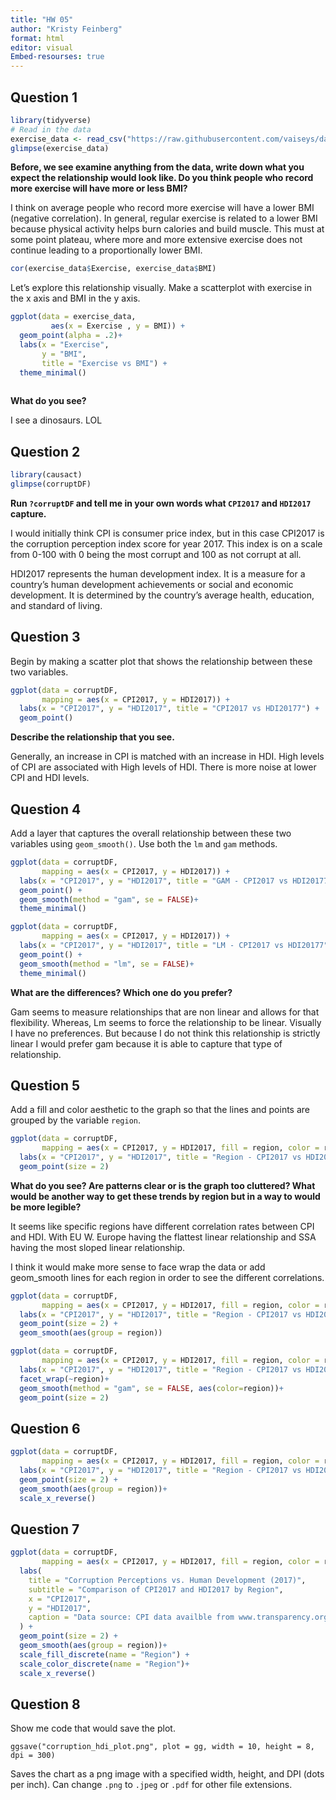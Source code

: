 ```yaml
---
title: "HW 05"
author: "Kristy Feinberg"
format: html
editor: visual
Embed-resourses: true
---
```


## Question 1

```r
library(tidyverse)
# Read in the data 
exercise_data <- read_csv("https://raw.githubusercontent.com/vaiseys/dav-course/main/Data/visualize_data.csv")
glimpse(exercise_data)
```

**Before, we see examine anything from the data, write down what you expect the relationship would look like. Do you think people who record more exercise will have more or less BMI?**

I think on average people who record more exercise will have a lower BMI (negative correlation). In general, regular exercise is related to a lower BMI because physical activity helps burn calories and build muscle. This must at some point plateau, where more and more extensive exercise does not continue leading to a proportionally lower BMI.

```r
cor(exercise_data$Exercise, exercise_data$BMI)
```

Let's explore this relationship visually. Make a scatterplot with exercise in the x axis and BMI in the y axis.

```r
ggplot(data = exercise_data,
         aes(x = Exercise , y = BMI)) +
  geom_point(alpha = .2)+
  labs(x = "Exercise",
       y = "BMI",
       title = "Exercise vs BMI") +
  theme_minimal()
           
```

**What do you see?**

I see a dinosaurs. LOL

## Question 2

```r
library(causact)
glimpse(corruptDF)
```

**Run `?corruptDF` and tell me in your own words what `CPI2017` and `HDI2017` capture.**

I would initially think CPI is consumer price index, but in this case CPI2017 is the corruption perception index score for year 2017. This index is on a scale from 0-100 with 0 being the most corrupt and 100 as not corrupt at all.

HDI2017 represents the human development index. It is a measure for a country's human development achievements or social and economic development. It is determined by the country's average health, education, and standard of living.

## Question 3

Begin by making a scatter plot that shows the relationship between these two variables.

```r
ggplot(data = corruptDF, 
       mapping = aes(x = CPI2017, y = HDI2017)) + 
  labs(x = "CPI2017", y = "HDI2017", title = "CPI2017 vs HDI20177") +
  geom_point()
```

**Describe the relationship that you see.**

Generally, an increase in CPI is matched with an increase in HDI. High levels of CPI are associated with High levels of HDI. There is more noise at lower CPI and HDI levels.

## Question 4

Add a layer that captures the overall relationship between these two variables using `geom_smooth()`. Use both the `lm` and `gam` methods.

```r
ggplot(data = corruptDF, 
       mapping = aes(x = CPI2017, y = HDI2017)) + 
  labs(x = "CPI2017", y = "HDI2017", title = "GAM - CPI2017 vs HDI20177") +
  geom_point() +
  geom_smooth(method = "gam", se = FALSE)+
  theme_minimal()
```

```r
ggplot(data = corruptDF, 
       mapping = aes(x = CPI2017, y = HDI2017)) + 
  labs(x = "CPI2017", y = "HDI2017", title = "LM - CPI2017 vs HDI20177") +
  geom_point() +
  geom_smooth(method = "lm", se = FALSE)+
  theme_minimal()
```

**What are the differences? Which one do you prefer?**

Gam seems to measure relationships that are non linear and allows for that flexibility. Whereas, Lm seems to force the relationship to be linear. Visually I have no preferences. But because I do not think this relationship is strictly linear I would prefer gam because it is able to capture that type of relationship.

## Question 5

Add a fill and color aesthetic to the graph so that the lines and points are grouped by the variable `region`.

```r
ggplot(data = corruptDF, 
       mapping = aes(x = CPI2017, y = HDI2017, fill = region, color = region)) + 
  labs(x = "CPI2017", y = "HDI2017", title = "Region - CPI2017 vs HDI2017") +
  geom_point(size = 2) 
```

**What do you see? Are patterns clear or is the graph too cluttered? What would be another way to get these trends by region but in a way to would be more legible?**

It seems like specific regions have different correlation rates between CPI and HDI. With EU W. Europe having the flattest linear relationship and SSA having the most sloped linear relationship.

I think it would make more sense to face wrap the data or add geom_smooth lines for each region in order to see the different correlations.

```r
ggplot(data = corruptDF, 
       mapping = aes(x = CPI2017, y = HDI2017, fill = region, color = region)) + 
  labs(x = "CPI2017", y = "HDI2017", title = "Region - CPI2017 vs HDI2017") +
  geom_point(size = 2) +
  geom_smooth(aes(group = region))

```

```r
ggplot(data = corruptDF, 
       mapping = aes(x = CPI2017, y = HDI2017, fill = region, color = region)) +
  labs(x = "CPI2017", y = "HDI2017", title = "Region - CPI2017 vs HDI2017") +
  facet_wrap(~region)+
  geom_smooth(method = "gam", se = FALSE, aes(color=region))+
  geom_point(size = 2) 
```

## Question 6

```r
ggplot(data = corruptDF, 
       mapping = aes(x = CPI2017, y = HDI2017, fill = region, color = region)) + 
  labs(x = "CPI2017", y = "HDI2017", title = "Region - CPI2017 vs HDI2017") +
  geom_point(size = 2) +
  geom_smooth(aes(group = region))+
  scale_x_reverse()
```

## Question 7

```r
ggplot(data = corruptDF, 
       mapping = aes(x = CPI2017, y = HDI2017, fill = region, color = region)) +
  labs(
    title = "Corruption Perceptions vs. Human Development (2017)",
    subtitle = "Comparison of CPI2017 and HDI2017 by Region",
    x = "CPI2017",
    y = "HDI2017",
    caption = "Data source: CPI data availble from www.transparency.org/cpi"
  ) +
  geom_point(size = 2) +
  geom_smooth(aes(group = region))+
  scale_fill_discrete(name = "Region") +
  scale_color_discrete(name = "Region")+
  scale_x_reverse()

```

## Question 8

Show me code that would save the plot.

`ggsave("corruption_hdi_plot.png", plot = gg, width = 10, height = 8, dpi = 300)`

Saves the chart as a png image with a specified width, height, and DPI (dots per inch). Can change `.png` to `.jpeg` or `.pdf` for other file extensions.
